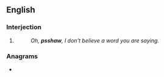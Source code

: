 ==English==

===Interjection===
{{en-interj}}

# {{alt form|en|pshaw}}
#: ''Oh, '''psshaw''', I don't believe a word you are saying.''

===Anagrams===
* {{anagrams|en|a=ahpssw|pshaws}}